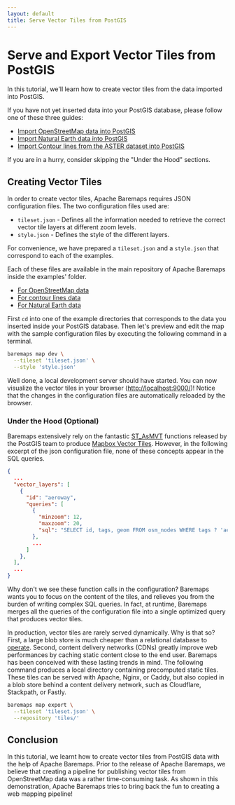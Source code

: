 ```yaml
---
layout: default
title: Serve Vector Tiles from PostGIS
---
```


# Serve and Export Vector Tiles from PostGIS

In this tutorial, we'll learn how to create vector tiles from the data imported into PostGIS.

If you have not yet inserted data into your PostGIS database, please follow one of these three guides:

- [Import OpenStreetMap data into PostGIS](/documentation/examples/import-osm-into-postgis/)
- [Import Natural Earth data into PostGIS](/documentation/examples/import-naturalearth-into-postgis/)
- [Import Contour lines from the ASTER dataset into PostGIS](/documentation/examples/contour-lines-in-vector-tiles/)

If you are in a hurry, consider skipping the "Under the Hood" sections.

## Creating Vector Tiles

In order to create vector tiles, Apache Baremaps requires JSON configuration files. The two configuration files used are:

- `tileset.json` - Defines all the information needed to retrieve the correct vector tile layers at different zoom levels.
- `style.json` - Defines the style of the different layers.

For convenience, we have prepared a `tileset.json` and a `style.json` that correspond to each of the examples.

Each of these files are available in the main repository of Apache Baremaps inside the examples' folder.

- [For OpenStreetMap data](https://github.com/apache/incubator-baremaps/blob/main/examples/openstreetmap/)
- [For contour lines data](https://github.com/apache/incubator-baremaps/blob/main/examples/contour/)
- [For Natural Earth data](https://github.com/apache/incubator-baremaps/blob/main/examples/naturalearth/)

First `cd` into one of the example directories that corresponds to the data you inserted inside your PostGIS database.
Then let's preview and edit the map with the sample configuration files by executing the following command in a terminal.

```bash
baremaps map dev \
  --tileset 'tileset.json' \
  --style 'style.json'
```

Well done, a local development server should have started.
You can now visualize the vector tiles in your browser ([http://localhost:9000/](http://localhost:9000/))!
Notice that the changes in the configuration files are automatically reloaded by the browser.

### Under the Hood (Optional)

Baremaps extensively rely on the fantastic [ST_AsMVT](https://postgis.net/docs/ST_AsMVT.html) functions released by the PostGIS team to produce [Mapbox Vector Tiles](https://docs.mapbox.com/vector-tiles/specification/).
However, in the following excerpt of the json configuration file, none of these concepts appear in the SQL queries.

```json
{
  ...
  "vector_layers": [
    {
      "id": "aeroway",
      "queries": [
        {
          "minzoom": 12,
          "maxzoom": 20,
          "sql": "SELECT id, tags, geom FROM osm_nodes WHERE tags ? 'aeroway'"
        },
        ...
      ]
    },
  ],
  ...
}
```

Why don't we see these function calls in the configuration?
Baremaps wants you to focus on the content of the tiles, and relieves you from the burden of writing complex SQL queries.
In fact, at runtime, Baremaps merges all the queries of the configuration file into a single optimized query that produces vector tiles.

In production, vector tiles are rarely served dynamically. Why is that so?
First, a large blob store is much cheaper than a relational database to [operate](https://wiki.c2.com/?StorageIsCheap).
Second, content delivery networks (CDNs) greatly improve web performances by caching static content close to the end user.
Baremaps has been conceived with these lasting trends in mind.
The following command produces a local directory containing precomputed static tiles.
These tiles can be served with Apache, Nginx, or Caddy, but also copied in a blob store behind a content delivery network, such as Cloudflare, Stackpath, or Fastly.

```bash
baremaps map export \
  --tileset 'tileset.json' \
  --repository 'tiles/'
```

## Conclusion

In this tutorial, we learnt how to create vector tiles from PostGIS data with the help of Apache Baremaps.
Prior to the release of Apache Baremaps, we believe that creating a pipeline for publishing vector tiles from OpenStreetMap data was a rather time-consuming task.
As shown in this demonstration, Apache Baremaps tries to bring back the fun to creating a web mapping pipeline!
